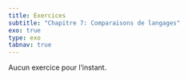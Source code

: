 ```yaml
---
title: Exercices
subtitle: "Chapitre 7: Comparaisons de langages"
exo: true
type: exo
tabnav: true
---
```

Aucun exercice pour l'instant.
